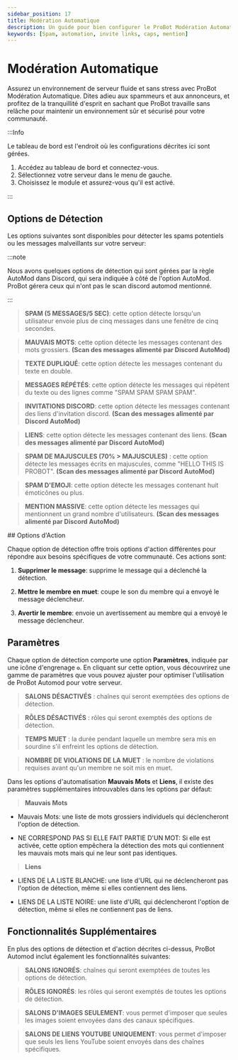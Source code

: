 ```yaml
---
sidebar_position: 17
title: Modération Automatique
description: Un guide pour bien configurer le ProBot Modération Automatique pour votre serveur
keywords: [Spam, automation, invite links, caps, mention] 
---
```



# Modération Automatique

Assurez un environnement de serveur fluide et sans stress avec ProBot Modération Automatique. Dites adieu aux spammeurs et aux annonceurs, et profitez de la tranquillité d'esprit en sachant que ProBot travaille sans relâche pour maintenir un environnement sûr et sécurisé pour votre communauté.

:::Info

Le tableau de bord est l'endroit où les configurations décrites ici sont gérées.

1. Accédez au tableau de bord et connectez-vous.
2. Sélectionnez votre serveur dans le menu de gauche.
3. Choisissez le module et assurez-vous qu'il est activé.

:::

## Options de Détection

Les options suivantes sont disponibles pour détecter les spams potentiels ou les messages malveillants sur votre serveur:

:::note

Nous avons quelques options de détection qui sont gérées par la règle AutoMod dans Discord, qui sera indiquée à côté de l'option AutoMod. ProBot gérera ceux qui n'ont pas le scan discord automod mentionné.

:::

> **SPAM (5 MESSAGES/5 SEC)**: cette option détecte lorsqu'un utilisateur envoie plus de cinq messages dans une fenêtre de cinq secondes.

> **MAUVAIS MOTS**: cette option détecte les messages contenant des mots grossiers. **(Scan des messages alimenté par Discord AutoMod)**

> **TEXTE DUPLIQUÉ**: cette option détecte les messages contenant du texte en double.

> **MESSAGES RÉPÉTÉS**: cette option détecte les messages qui répètent du texte ou des lignes comme "SPAM SPAM SPAM SPAM".

> **INVITATIONS DISCORD**: cette option détecte les messages contenant des liens d'invitation discord. **(Scan des messages alimenté par Discord AutoMod)**

> **LIENS**: cette option détecte les messages contenant des liens. **(Scan des messages alimenté par Discord AutoMod)**

> **SPAM DE MAJUSCULES (70% > MAJUSCULES)** : cette option détecte les messages écrits en majuscules, comme "HELLO THIS IS PROBOT". **(Scan des messages alimenté par Discord AutoMod)**

> **SPAM D'EMOJI**: cette option détecte les messages contenant huit émoticônes ou plus.

> **MENTION MASSIVE**: cette option détecte les messages qui mentionnent un grand nombre d'utilisateurs. **(Scan des messages alimenté par Discord AutoMod)**

## Options d'Action

Chaque option de détection offre trois options d'action différentes pour répondre aux besoins spécifiques de votre communauté. Ces actions sont:

1. **Supprimer le message**: supprime le message qui a déclenché la détection.

2. **Mettre le membre en muet**: coupe le son du membre qui a envoyé le message déclencheur.

3. **Avertir le membre**: envoie un avertissement au membre qui a envoyé le message déclencheur.

## Paramètres

Chaque option de détection comporte une option **Paramètres**, indiquée par une icône d'engrenage `⚙️`. En cliquant sur cette option, vous découvrirez une gamme de paramètres que vous pouvez ajuster pour optimiser l'utilisation de ProBot Automod pour votre serveur.

> **SALONS DÉSACTIVÉS** : chaînes qui seront exemptées des options de détection.

> **RÔLES DÉSACTIVÉS** : rôles qui seront exemptés des options de détection.

> **TEMPS MUET** : la durée pendant laquelle un membre sera mis en sourdine s'il enfreint les options de détection.

> **NOMBRE DE VIOLATIONS DE LA MUET** : le nombre de violations requises avant qu'un membre ne soit mis en muet.

Dans les options d'automatisation **Mauvais Mots** et **Liens**, il existe des paramètres supplémentaires introuvables dans les options par défaut:

> **Mauvais Mots**

- Mauvais Mots: une liste de mots grossiers individuels qui déclencheront l'option de détection.

- NE CORRESPOND PAS SI ELLE FAIT PARTIE D'UN MOT: Si elle est activée, cette option empêchera la détection des mots qui contiennent les mauvais mots mais qui ne leur sont pas identiques.

> **Liens**

- LIENS DE LA LISTE BLANCHE: une liste d'URL qui ne déclencheront pas l'option de détection, même si elles contiennent des liens.

- LIENS DE LA LISTE NOIRE: une liste d'URL qui déclencheront l'option de détection, même si elles ne contiennent pas de liens.

## Fonctionnalités Supplémentaires

En plus des options de détection et d'action décrites ci-dessus, ProBot Automod inclut également les fonctionnalités suivantes:

> **SALONS IGNORÉS**: chaînes qui seront exemptées de toutes les options de détection.

> **RÔLES IGNORÉS**: les rôles qui seront exemptés de toutes les options de détection.

> **SALONS D'IMAGES SEULEMENT**: vous permet d'imposer que seules les images soient envoyées dans des canaux spécifiques.

> **SALONS DE LIENS YOUTUBE UNIQUEMENT**: vous permet d'imposer que seuls les liens YouTube soient envoyés dans des chaînes spécifiques.

